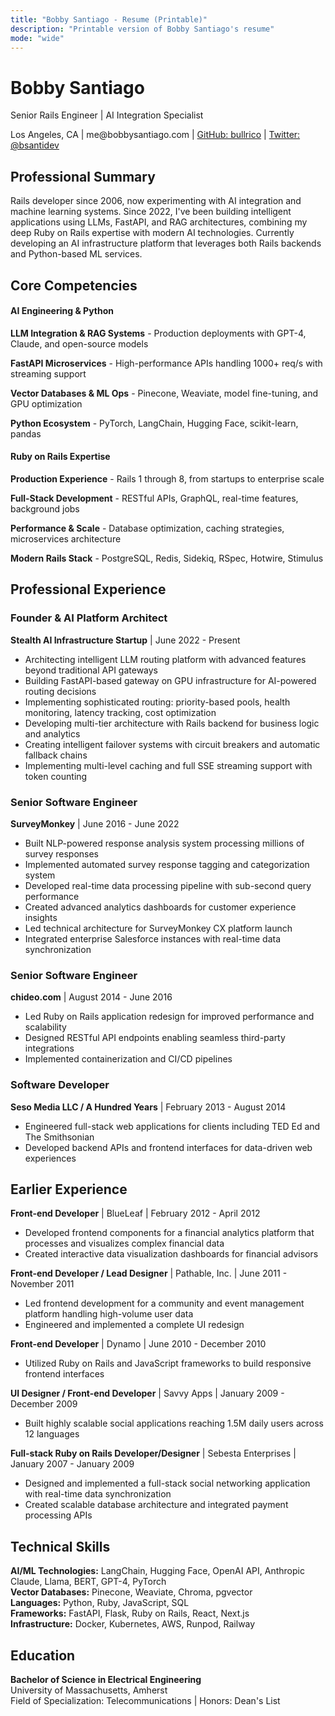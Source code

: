 ```yaml
---
title: "Bobby Santiago - Resume (Printable)"
description: "Printable version of Bobby Santiago's resume"
mode: "wide"
---
```


<div style={{maxWidth: '800px', margin: '0 auto', padding: '20px', fontFamily: 'system-ui, -apple-system, sans-serif'}}>

<div style={{textAlign: 'center', borderBottom: '3px solid #0EA5E9', paddingBottom: '20px', marginBottom: '30px'}}>
  <h1 style={{fontSize: '32px', color: '#0EA5E9', margin: '0 0 10px 0'}}>Bobby Santiago</h1>
  <p style={{fontSize: '18px', color: '#555', margin: '0 0 10px 0'}}>Senior Rails Engineer | AI Integration Specialist</p>
  <p style={{fontSize: '14px', color: '#666'}}>
    Los Angeles, CA | me@bobbysantiago.com | 
    <a href="https://github.com/bullrico" style={{color: '#0EA5E9', margin: '0 8px'}}>GitHub: bullrico</a> | 
    <a href="https://twitter.com/bsantidev" style={{color: '#0EA5E9', margin: '0 8px'}}>Twitter: @bsantidev</a>
  </p>
</div>

## Professional Summary

Rails developer since 2006, now experimenting with AI integration and machine learning systems. Since 2022, I've been building intelligent applications using LLMs, FastAPI, and RAG architectures, combining my deep Ruby on Rails expertise with modern AI technologies. Currently developing an AI infrastructure platform that leverages both Rails backends and Python-based ML services.

## Core Competencies

<div style={{display: 'grid', gridTemplateColumns: 'repeat(2, 1fr)', gap: '30px', margin: '20px 0'}}>
  <div>
    <h4 style={{color: '#0EA5E9', marginBottom: '10px'}}>AI Engineering & Python</h4>
    <p style={{fontSize: '14px', marginBottom: '8px'}}><strong>LLM Integration & RAG Systems</strong> - Production deployments with GPT-4, Claude, and open-source models</p>
    <p style={{fontSize: '14px', marginBottom: '8px'}}><strong>FastAPI Microservices</strong> - High-performance APIs handling 1000+ req/s with streaming support</p>
    <p style={{fontSize: '14px', marginBottom: '8px'}}><strong>Vector Databases & ML Ops</strong> - Pinecone, Weaviate, model fine-tuning, and GPU optimization</p>
    <p style={{fontSize: '14px'}}><strong>Python Ecosystem</strong> - PyTorch, LangChain, Hugging Face, scikit-learn, pandas</p>
  </div>
  <div>
    <h4 style={{color: '#0EA5E9', marginBottom: '10px'}}>Ruby on Rails Expertise</h4>
    <p style={{fontSize: '14px', marginBottom: '8px'}}><strong>Production Experience</strong> - Rails 1 through 8, from startups to enterprise scale</p>
    <p style={{fontSize: '14px', marginBottom: '8px'}}><strong>Full-Stack Development</strong> - RESTful APIs, GraphQL, real-time features, background jobs</p>
    <p style={{fontSize: '14px', marginBottom: '8px'}}><strong>Performance & Scale</strong> - Database optimization, caching strategies, microservices architecture</p>
    <p style={{fontSize: '14px'}}><strong>Modern Rails Stack</strong> - PostgreSQL, Redis, Sidekiq, RSpec, Hotwire, Stimulus</p>
  </div>
</div>

## Professional Experience

### Founder & AI Platform Architect
**Stealth AI Infrastructure Startup** | June 2022 - Present

- Architecting intelligent LLM routing platform with advanced features beyond traditional API gateways
- Building FastAPI-based gateway on GPU infrastructure for AI-powered routing decisions
- Implementing sophisticated routing: priority-based pools, health monitoring, latency tracking, cost optimization
- Developing multi-tier architecture with Rails backend for business logic and analytics
- Creating intelligent failover systems with circuit breakers and automatic fallback chains
- Implementing multi-level caching and full SSE streaming support with token counting

### Senior Software Engineer
**SurveyMonkey** | June 2016 - June 2022

- Built NLP-powered response analysis system processing millions of survey responses
- Implemented automated survey response tagging and categorization system
- Developed real-time data processing pipeline with sub-second query performance
- Created advanced analytics dashboards for customer experience insights
- Led technical architecture for SurveyMonkey CX platform launch
- Integrated enterprise Salesforce instances with real-time data synchronization

### Senior Software Engineer
**chideo.com** | August 2014 - June 2016

- Led Ruby on Rails application redesign for improved performance and scalability
- Designed RESTful API endpoints enabling seamless third-party integrations
- Implemented containerization and CI/CD pipelines

### Software Developer
**Seso Media LLC / A Hundred Years** | February 2013 - August 2014

- Engineered full-stack web applications for clients including TED Ed and The Smithsonian
- Developed backend APIs and frontend interfaces for data-driven web experiences

## Earlier Experience

**Front-end Developer** | BlueLeaf | February 2012 - April 2012
- Developed frontend components for a financial analytics platform that processes and visualizes complex financial data
- Created interactive data visualization dashboards for financial advisors

**Front-end Developer / Lead Designer** | Pathable, Inc. | June 2011 - November 2011
- Led frontend development for a community and event management platform handling high-volume user data
- Engineered and implemented a complete UI redesign

**Front-end Developer** | Dynamo | June 2010 - December 2010
- Utilized Ruby on Rails and JavaScript frameworks to build responsive frontend interfaces

**UI Designer / Front-end Developer** | Savvy Apps | January 2009 - December 2009
- Built highly scalable social applications reaching 1.5M daily users across 12 languages

**Full-stack Ruby on Rails Developer/Designer** | Sebesta Enterprises | January 2007 - January 2009
- Designed and implemented a full-stack social networking application with real-time data synchronization
- Created scalable database architecture and integrated payment processing APIs

## Technical Skills

**AI/ML Technologies:** LangChain, Hugging Face, OpenAI API, Anthropic Claude, Llama, BERT, GPT-4, PyTorch  
**Vector Databases:** Pinecone, Weaviate, Chroma, pgvector  
**Languages:** Python, Ruby, JavaScript, SQL  
**Frameworks:** FastAPI, Flask, Ruby on Rails, React, Next.js  
**Infrastructure:** Docker, Kubernetes, AWS, Runpod, Railway  

## Education

**Bachelor of Science in Electrical Engineering**  
University of Massachusetts, Amherst  
Field of Specialization: Telecommunications | Honors: Dean's List

</div>

<style>
{`
  @media print {
    .sticky-header { display: none !important; }
    .sidebar { display: none !important; }
    .footer { display: none !important; }
    nav { display: none !important; }
    .breadcrumb { display: none !important; }
  }
`}
</style>